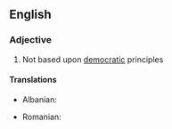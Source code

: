 ==English==

===Adjective===
{{en-adj}}
# Not based upon [[democratic]] principles

====Translations====
{{trans-top|nondemocratic}}
* Albanian: {{t+|sq|jodemokratik}}
{{trans-mid}}
* Romanian: {{t|ro|nedemocratic}}
{{trans-bottom}}